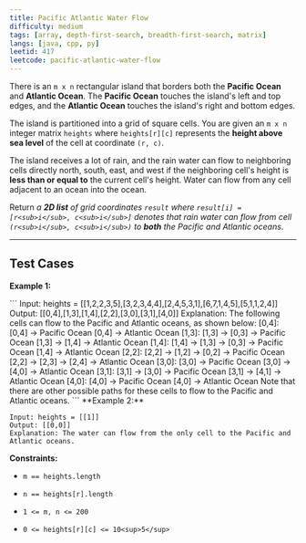 ```yaml
---
title: Pacific Atlantic Water Flow
difficulty: medium
tags: [array, depth-first-search, breadth-first-search, matrix]
langs: [java, cpp, py]
leetid: 417
leetcode: pacific-atlantic-water-flow
---
```

There is an `m x n` rectangular island that borders both the **Pacific Ocean** and **Atlantic Ocean**. The **Pacific Ocean** touches the island's left and top edges, and the **Atlantic Ocean** touches the island's right and bottom edges.

The island is partitioned into a grid of square cells. You are given an `m x n` integer matrix `heights` where `heights[r][c]` represents the **height above sea level** of the cell at coordinate `(r, c)`.

The island receives a lot of rain, and the rain water can flow to neighboring cells directly north, south, east, and west if the neighboring cell's height is **less than or equal to** the current cell's height. Water can flow from any cell adjacent to an ocean into the ocean.

Return *a **2D list** of grid coordinates *`result`* where *`result[i] = [r<sub>i</sub>, c<sub>i</sub>]`* denotes that rain water can flow from cell *`(r<sub>i</sub>, c<sub>i</sub>)`* to **both** the Pacific and Atlantic oceans*.

 

---
## Test Cases
**Example 1:**

<MdxImage alt="" src="https://assets.leetcode.com/uploads/2021/06/08/waterflow-grid.jpg" style="width: 400px; height: 400px;" />
```
Input: heights = [[1,2,2,3,5],[3,2,3,4,4],[2,4,5,3,1],[6,7,1,4,5],[5,1,1,2,4]]
Output: [[0,4],[1,3],[1,4],[2,2],[3,0],[3,1],[4,0]]
Explanation: The following cells can flow to the Pacific and Atlantic oceans, as shown below:
[0,4]: [0,4] -> Pacific Ocean 
       [0,4] -> Atlantic Ocean
[1,3]: [1,3] -> [0,3] -> Pacific Ocean 
       [1,3] -> [1,4] -> Atlantic Ocean
[1,4]: [1,4] -> [1,3] -> [0,3] -> Pacific Ocean 
       [1,4] -> Atlantic Ocean
[2,2]: [2,2] -> [1,2] -> [0,2] -> Pacific Ocean 
       [2,2] -> [2,3] -> [2,4] -> Atlantic Ocean
[3,0]: [3,0] -> Pacific Ocean 
       [3,0] -> [4,0] -> Atlantic Ocean
[3,1]: [3,1] -> [3,0] -> Pacific Ocean 
       [3,1] -> [4,1] -> Atlantic Ocean
[4,0]: [4,0] -> Pacific Ocean 
       [4,0] -> Atlantic Ocean
Note that there are other possible paths for these cells to flow to the Pacific and Atlantic oceans.
```
**Example 2:**

```
Input: heights = [[1]]
Output: [[0,0]]
Explanation: The water can flow from the only cell to the Pacific and Atlantic oceans.
```
 

**Constraints:**

	
* `m == heights.length`
	
* `n == heights[r].length`
	
* `1 <= m, n <= 200`
	
* `0 <= heights[r][c] <= 10<sup>5</sup>`
